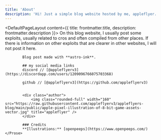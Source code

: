 ```yaml
---
title: 'About'
description: 'Hi! Just a simple blog website hosted by me, appleflyer.'
---
```


<DefaultPageLayout content={{ title: frontmatter.title, description: frontmatter.description }}>
    <Prose>
            On this blog website, I usually post some exploits, usually related to cros and often compiled from other places. If there is information on other exploits that are clearer in other websites, I will not post it here.

            Blog post made with **astro-ink**.

            ## my social media links
            discord // [@appleflyerv3](https://discordapp.com/users/1209096766075703368)

            github // [@appleflyerv3](https://github.com/appleflyerv3)
            
            
            <div class="author">
                <img class="rounded-full" width="160" src="https://raw.githubusercontent.com/appleflyerv3/appleflyers-blog/main/public/apple-pixel-illustration-of-8-bit-game-assets-vector.jpg" title="appleflyer" />
            </div>

            ### Credits
            **Illustrations:** [openpeeps](https://www.openpeeps.com/)
    </Prose>
</DefaultPageLayout>
